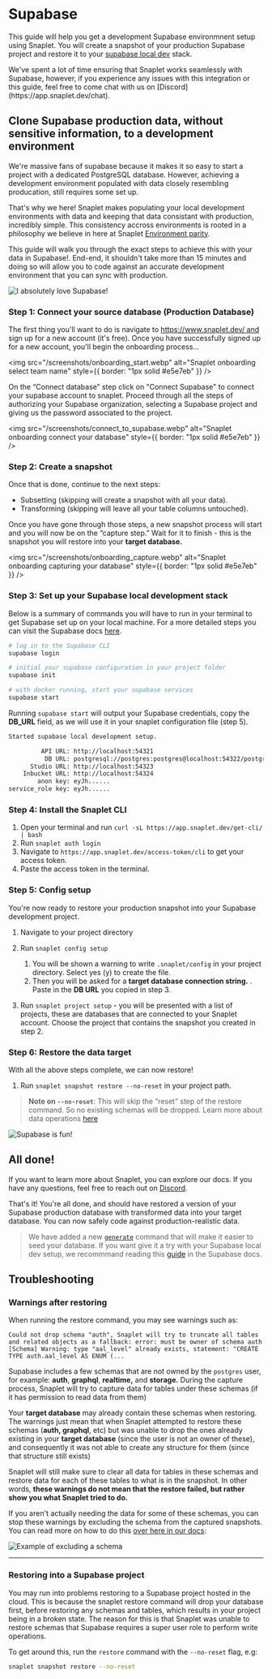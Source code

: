 
# Supabase

This guide will help you get a development Supabase environmnent setup using Snaplet. You will create a snapshot of your production Supabase project and restore it to your [supabase local dev](https://supabase.com/docs/guides/cli/local-development) stack.

<Callout>
We've spent a lot of time ensuring that Snaplet works seamlessly with Supabase, however, if you experience any issues with this integration or this guide, feel free to come chat with us on [Discord](https://app.snaplet.dev/chat).
</Callout>

## Clone Supabase production data, without sensitive information, to a development environment

We're massive fans of supabase because it makes it so easy to start a project with a dedicated PostgreSQL database. However, achieving a development environment populated with data closely resembling producation, still requires some set up.

That's why we here! Snaplet makes populating your local development environments with data and keeping that data consistant with production, incredibly simple. This consistency accross environments is rooted in a philosophy we believe in here at Snaplet [Environment parity](https://www.oreilly.com/content/environment-parity-for-rapidly-deployed-cloud-native-apps/).

This guide will walk you through the exact steps to achieve this with your data in Supabase!. End-end, it shouldn't take more than 15 minutes and doing so will allow you to code against an accurate development environment that you can sync with production.

<div style={{textAlign: 'center'}}>

![I absolutely love Supabase!](/img/snappy-holding-supabase-logo.svg)

</div>

### Step 1: Connect your source database (Production Database)

The first thing you'll want to do is navigate to https://www.snaplet.dev/ and sign up for a new account (it's free). Once you have successfully signed up for a new account, you'll begin the onboarding process...

<img src="/screenshots/onboarding_start.webp" alt="Snaplet onboarding select team name" style={{ border: "1px solid #e5e7eb" }} />

On the “Connect database” step click on "Connect Supabase" to connect your supabase account to snaplet. Proceed through all the steps of authorizing your Supabase organization, selecting a Supabase project and giving us the password associated to the project.

<img src="/screenshots/connect_to_supabase.webp" alt="Snaplet onboarding connect your database" style={{ border: "1px solid #e5e7eb" }} />

### Step 2: Create a snapshot

Once that is done, continue to the next steps:

- Subsetting (skipping will create a snapshot with all your data).
- Transforming (skipping will leave all your table columns untouched).

Once you have gone through those steps, a new snapshot process will start and you will now be on the “capture step.” Wait for it to finish - this is the snapshot you will restore into your **target database.**

<img src="/screenshots/onboarding_capture.webp" alt="Snaplet onboarding capturing your database" style={{ border: "1px solid #e5e7eb" }} />

### Step 3: Set up your Supabase local development stack

Below is a summary of commands you will have to run in your terminal to get Supabase set up on your local machine. For a more detailed steps you can visit the Supabase docs [here](https://supabase.com/docs/guides/cli/local-development).

```bash >_&nbsp;terminal
# log in to the Supabase CLI
supabase login

# initial your supabase configuration in your project folder
supabase init

# with docker running, start your supabase services
supabase start
```

Running `supabase start` will output your Supabase credentials, copy the **DB_URL** field, as we will use it in your snaplet configuration file (step 5).

```bash >_&nbsp;terminal
Started supabase local development setup.

         API URL: http://localhost:54321
          DB URL: postgresql://postgres:postgres@localhost:54322/postgres
      Studio URL: http://localhost:54323
    Inbucket URL: http://localhost:54324
        anon key: eyJh......
service_role key: eyJh......
```

### Step 4: Install the Snaplet CLI

1. Open your terminal and run `curl -sL https://app.snaplet.dev/get-cli/ | bash`
2. Run `snaplet auth login`
3. Navigate to `https://app.snaplet.dev/access-token/cli` to get your access token.
4. Paste the access token in the terminal.

### Step 5: Config setup

You're now ready to restore your production snapshot into your Supabase development project.

1. Navigate to your project directory
2. Run `snaplet config setup`

   1. You will be shown a warning to write `.snaplet/config` in your project directory. Select yes (y) to create the file.
   2. Then you will be asked for a **target database connection string.** . Paste in the **DB URL** you copied in step 3.

3. Run `snaplet project setup` - you will be presented with a list of projects, these are databases that are connected to your Snaplet account. Choose the project that contains the snapshot you created in step 2.

### Step 6: Restore the data target

With all the above steps complete, we can now restore!

1. Run `snaplet snapshot restore --no-reset` in your project path.

> **Note on `--no-reset`**: This will skip the “reset” step of the restore command. So no existing schemas will be dropped. Learn more about data operations [here](https://docs.snaplet.dev/getting-started/restoring#more-granular-control-over-restorations)

<div style={{textAlign: 'center'}}>

![Supabase is fun!](/img/snappy-with-supabase-ball.svg)

</div>

## All done!

If you want to learn more about Snaplet, you can explore our docs. If you have any questions, feel free to reach out on [Discord](https://app.snaplet.dev/chat).

That's it! You're all done, and should have restored a version of your Supabase production database with transformed data into your target database. You can now safely code against production-realistic data.

> We have added a new [`generate`](/references/data-operations/generate) command that will make it easier to seed your database. If you want give it a try with your Supabase local dev setup, we recommmand reading this [guide](https://supabase.com/docs/guides/cli/seeding-your-database) in the Supabase docs.

## Troubleshooting

### Warnings after restoring

When running the restore command, you may see warnings such as:

```text >_&nbsp;terminal
Could not drop schema "auth", Snaplet will try to truncate all tables and related objects as a fallback: error: must be owner of schema auth
[Schema] Warning: type "aal_level" already exists, statement: "CREATE TYPE auth.aal_level AS ENUM (...
```

Supabase includes a few schemas that are not owned by the `postgres` user, for example: **auth**, **graphql**, **realtime,** and **storage.** During the capture process, Snaplet will try to capture data for tables under these schemas (if it has permission to read data from them)

Your **target database** may already contain these schemas when restoring. The warnings just mean that when Snaplet attempted to restore these schemas (**auth, graphql**, etc) but was unable to drop the ones already existing in your **target database** (since the user is not an owner of these), and consequently it was not able to create any structure for them (since that structure still exists)

Snaplet will still make sure to clear all data for tables in these schemas and restore data for each of these tables to what is in the snapshot. In other words, **these warnings do not mean that the restore failed, but rather show you what Snaplet tried to do.**

If you aren't actually needing the data for some of these schemas, you can stop these warnings by excluding the schema from the captured snapshots. You can read more on how to do this [over here in our docs](https://docs.snaplet.dev/references/data-operations/exclude):

![Example of excluding a schema](/img/snaplet-supabase-schema-exclude.png)

---

### Restoring into a Supabase project

You may run into problems restoring to a Supabase project hosted in the cloud. This is because the snaplet restore command will drop your database first, before restoring any schemas and tables, which results in your project being in a broken state. The reason for this is that Snaplet was unable to restore schemas that Supabase requires a super user role to perform write operations.

To get around this, run the `restore` command with the `--no-reset` flag, e.g:

```bash >_&nbsp;terminal
snaplet snapshot restore --no-reset
```
